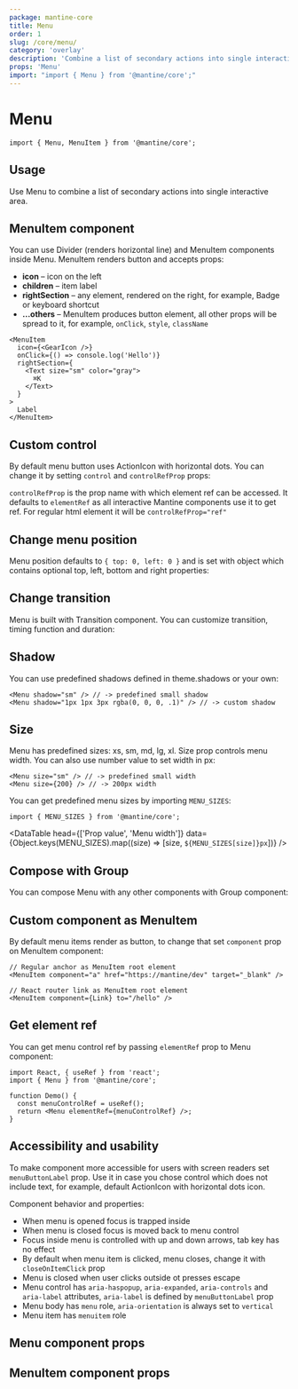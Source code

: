 ```yaml
---
package: mantine-core
title: Menu
order: 1
slug: /core/menu/
category: 'overlay'
description: 'Combine a list of secondary actions into single interactive area'
props: 'Menu'
import: "import { Menu } from '@mantine/core';"
---
```



# Menu

<PageHeader source="mantine-core/src/Menu/Menu.tsx" docs="core/Menu.mdx" package="@mantine/core" />

```tsx
import { Menu, MenuItem } from '@mantine/core';
```

## Usage

Use Menu to combine a list of secondary actions into single interactive area.

<MenuBaseDemo />

## MenuItem component

You can use <GatsbyLink to="/core/divider/">Divider</GatsbyLink> (renders horizontal line) and MenuItem components inside Menu.
MenuItem renders button and accepts props:

- **icon** – icon on the left
- **children** – item label
- **rightSection** – any element, rendered on the right, for example, <GatsbyLink to="/core/badge/">Badge</GatsbyLink> or keyboard shortcut
- **...others** – MenuItem produces button element, all other props will be spread to it, for example, `onClick`, `style`, `className`

```tsx
<MenuItem
  icon={<GearIcon />}
  onClick={() => console.log('Hello')}
  rightSection={
    <Text size="sm" color="gray">
      ⌘K
    </Text>
  }
>
  Label
</MenuItem>
```

## Custom control

By default menu button uses <GatsbyLink to="/core/action-icon/">ActionIcon</GatsbyLink> with horizontal dots.
You can change it by setting `control` and `controlRefProp` props:

<MenuComponentDemo />

`controlRefProp` is the prop name with which element ref can be accessed.
It defaults to `elementRef` as all interactive Mantine components use it to get ref.
For regular html element it will be `controlRefProp="ref"`

## Change menu position

Menu position defaults to `{ top: 0, left: 0 }` and is set with object which contains optional top, left, bottom and right properties:

<MenuPositionDemo />

## Change transition

Menu is built with <GatsbyLink to="/core/transition/">Transition</GatsbyLink> component.
You can customize transition, timing function and duration:

<MenuTransitionsDemo />

## Shadow

You can use predefined shadows defined in <GatsbyLink to="/pages/theming/#spacing-radius-and-shadows">theme.shadows</GatsbyLink> or your own:

```tsx
<Menu shadow="sm" /> // -> predefined small shadow
<Menu shadow="1px 1px 3px rgba(0, 0, 0, .1)" /> // -> custom shadow
```

## Size

<MenuConfigurator />

Menu has predefined sizes: xs, sm, md, lg, xl. Size prop controls menu width.
You can also use number value to set width in px:

```tsx
<Menu size="sm" /> // -> predefined small width
<Menu size={200} /> // -> 200px width
```

You can get predefined menu sizes by importing `MENU_SIZES`:

```tsx
import { MENU_SIZES } from '@mantine/core';
```

<DataTable
  head={['Prop value', 'Menu width']}
  data={Object.keys(MENU_SIZES).map((size) => [size, `${MENU_SIZES[size]}px`])}
/>

## Compose with Group

You can compose Menu with any other components with <GatsbyLink to="/core/group/">Group</GatsbyLink> component:

<MenuComposeDemo />

## Custom component as MenuItem

By default menu items render as button, to change that set `component` prop on MenuItem component:

```tsx
// Regular anchor as MenuItem root element
<MenuItem component="a" href="https://mantine/dev" target="_blank" />

// React router link as MenuItem root element
<MenuItem component={Link} to="/hello" />
```

<MenuLinkDemo />

## Get element ref

You can get menu control ref by passing `elementRef` prop to Menu component:

```tsx
import React, { useRef } from 'react';
import { Menu } from '@mantine/core';

function Demo() {
  const menuControlRef = useRef();
  return <Menu elementRef={menuControlRef} />;
}
```

## Accessibility and usability

To make component more accessible for users with screen readers set `menuButtonLabel` prop.
Use it in case you chose control which does not include text, for example, default ActionIcon with horizontal dots icon.

Component behavior and properties:

- When menu is opened focus is trapped inside
- When menu is closed focus is moved back to menu control
- Focus inside menu is controlled with up and down arrows, tab key has no effect
- By default when menu item is clicked, menu closes, change it with `closeOnItemClick` prop
- Menu is closed when user clicks outside ot presses escape
- Menu control has `aria-haspopup`, `aria-expanded`, `aria-controls` and `aria-label` attributes, `aria-label` is defined by `menuButtonLabel` prop
- Menu body has `menu` role, `aria-orientation` is always set to `vertical`
- Menu item has `menuitem` role

## Menu component props

<PropsTable component="Menu" />

## MenuItem component props

<PropsTable component="MenuItem" />
